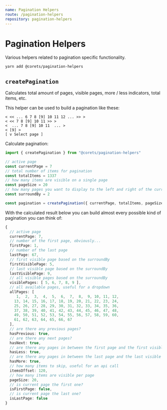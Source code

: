 ```yaml
---
name: Pagination Helpers
route: /pagination-helpers
repository: pagination-helpers
---
```


# Pagination Helpers

Various helpers related to pagination specific functionality.

```bash
yarn add @corets/pagination-helpers
```
## `createPagination`

Calculates total amount of pages, visible pages, more / less indicators, total items, etc.

This helper can be used to build a pagination like these:

```
< << ... 6 7 8 [9] 10 11 12 ... >> >
< << 7 8 [9] 10 11 >> >
<  ... 7 8 [9] 10 11  ... >
< [9] >
[ v Select page ]
```

Calculate pagination:

```ts
import { createPagination } from "@corets/pagination-helpers"

// active page
const currentPage = 7
// total number of items for pagination
const totalItems = 1337
// how many items are visible on a single page
const pageSize = 20
// how many pages you want to display to the left and right of the current page
const surroundBy = 2

const pagination = createPagination({ currentPage, totalItems, pageSize, surroundBy })
```

With the calculated result below you can build almost every possible kind of pagination you can think of:

```ts
{
  // active page
  currentPage: 7,
  // number of the first page, obviously...
  firstPage: 1,
  // number of the last page
  lastPage: 67,
  // first visible page based on the surroundBy
  firstVisiblePage: 5,
  // last visible page based on the surroundBy
  lastVisiblePage: 9,
  // all visible pages based on the surroundBy
  visiblePages: [ 5, 6, 7, 8, 9 ],
  // all available pages, useful for a dropdown
  allPages: [
     1,  2,  3,  4,  5,  6,  7,  8,  9, 10, 11, 12,
    13, 14, 15, 16, 17, 18, 19, 20, 21, 22, 23, 24,
    25, 26, 27, 28, 29, 30, 31, 32, 33, 34, 35, 36,
    37, 38, 39, 40, 41, 42, 43, 44, 45, 46, 47, 48,
    49, 50, 51, 52, 53, 54, 55, 56, 57, 58, 59, 60,
    61, 62, 63, 64, 65, 66, 67
  ],
  // are there any previous pages?
  hasPrevious: true,
  // are there any next pages?
  hasNext: true,
  // are there any pages in between the first page and the first visible page?
  hasLess: true,
  // are there any pages in between the last page and the last visible page?
  hasMore: true,
  // how many items to skip, useful for an api call
  itemsOffset: 120,
  // how many items are visible per page
  pageSize: 20,
  // is current page the first one?
  isFirstPage: false,
  // is current page the last one?
  isLastPage: false
}
```
